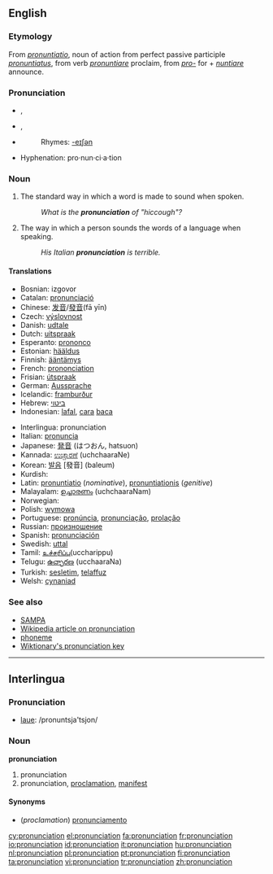 {{wikipedia}}
==English==

===Etymology===
From {{L.}} ''[[pronuntiatio]]'', noun of action from perfect passive participle ''[[pronuntiatus]]'', from verb ''[[pronuntiare]]'' proclaim, from ''[[pro-]]'' for + ''[[nuntiare]]'' announce.

===Pronunciation===
*{{IPA|/pɹəˌnʌnsiˈeɪʃən/}}, {{SAMPA|/pr@%nVnsi"eIS@n/}}
*{{IPA|/pɹəˌnaʊnsiˈeɪʃən/}}, {{SAMPA|/pr@%naUnsi"eIS@n/}}
*{{audio|en-us-pronunciation.ogg|Audio (US)}}
*:Rhymes: [[Rhymes:English:-eɪʃǝn|-eɪʃǝn]]
*Hyphenation: pro&middot;nun&middot;ci&middot;a&middot;tion

===Noun===
{{en-noun|s|-}}

# {{countable}} The standard way in which a word is made to sound when spoken.
#:''What is the '''pronunciation''' of "hiccough"?''
# {{uncountable}} The way in which a person sounds the words of a language when speaking.
#:''His Italian '''pronunciation''' is terrible.''

====Translations====
{{trans-top|standard sound of a word}}
*Bosnian: izgovor {{m}}
*Catalan: [[pronunciació]] {{f}}
*Chinese: [[发音]]/[[發音]](fā yīn)
*Czech: [[výslovnost]] {{f}}
*Danish: [[udtale]]
*Dutch: [[uitspraak]] {{f}}
*Esperanto: [[prononco]]
*Estonian: [[hääldus]]
*Finnish: [[ääntämys]]
*French: [[prononciation]] {{f}}
*Frisian: [[útspraak]]
*German: [[Aussprache]] {{f}}
*Icelandic: [[framburður]] {{m}}
*Hebrew: [[ביטוי]]
*Indonesian: [[lafal]], [[cara]] [[baca]]
{{trans-mid}}
*Interlingua: pronunciation
*Italian: [[pronuncia]] {{f}}
*Japanese: [[発音]] (はつおん, hatsuon)
*Kannada: [[ಉಚ್ಚಾರಣೆ]] (uchchaaraNe)
*Korean: [[발음]] [發音] (baleum)
*Kurdish: {{KUchar|[[گۆ کردن]]}}
*Latin: [[pronuntiatio]] (''nominative''), [[pronuntiationis]] (''genitive'')
*Malayalam: [[ഉച്ചാരണം]] (uchchaaraNam)
*Norwegian: {{t-|no|uttale}} {{m}}
*Polish: [[wymowa]] {{f}}
*Portuguese: [[pronúncia]], [[pronunciação]], [[prolação]]
*Russian: [[произношение]]
*Spanish: [[pronunciación]] {{f}}
*Swedish: [[uttal]]
*Tamil: [[உச்சரிப்பு]](uccharippu)
*Telugu: [[ఉచ్ఛారణ]] (ucchaaraNa)
*Turkish: [[sesletim]], [[telaffuz]]
*Welsh: [[cynaniad]]
{{trans-bottom}}

===See also===
*[[SAMPA]]
*[[w:pronunciation|Wikipedia article on pronunciation]]
*[[phoneme]]
*[[Wiktionary:Pronunciation key|Wiktionary's pronunciation key]]

----

==Interlingua==

===Pronunciation===
*[[laue]]: /pronuntsja'tsjon/

===Noun===
'''pronunciation'''

# pronunciation
# pronunciation, [[proclamation]], [[manifest]]

====Synonyms====
*(''proclamation'') [[pronunciamento]]

[[cy:pronunciation]]
[[el:pronunciation]]
[[fa:pronunciation]]
[[fr:pronunciation]]
[[io:pronunciation]]
[[id:pronunciation]]
[[it:pronunciation]]
[[hu:pronunciation]]
[[nl:pronunciation]]
[[pl:pronunciation]]
[[pt:pronunciation]]
[[fi:pronunciation]]
[[ta:pronunciation]]
[[vi:pronunciation]]
[[tr:pronunciation]]
[[zh:pronunciation]]